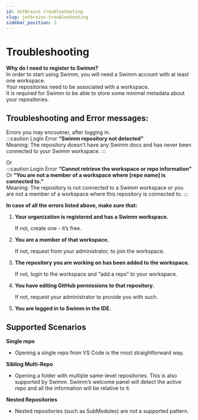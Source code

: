 ```yaml
---
id: JetBrains troubleshooting
slug: jetbrains-troubleshooting
sidebar_position: 3
---
```


# Troubleshooting 

**Why do I need to register to Swimm?**<br/>
In order to start using Swimm, you will need a Swimm account with at least one workspace. <br/>
Your repositories need to be associated with a workspace. <br/>
It is required for Swimm to be able to store some minimal metadata about your repositories. 

## Troubleshooting and Error messages:
Errors you may encoutner, after logging in.<br/>
:::caution Login Error
**“Swimm repository not detected”**<br/>
Meaning: The repository doesn’t have any Swimm docs and has never been connected to your Swimm workspace.
:::

Or <br/>
:::caution Login Error
**“Cannot retrieve the workspace or repo information”**<br/>
Or **“You are not a member of a workspace where [repo name] is connected to.”**<br/>
Meaning: The repository is not connected to a Swimm workspace or you are not a member of a workspace where this repository is connected to.
:::

**In case of all the errors listed above, make sure that:**
1. **Your organization is registered and has a Swimm workspace.**

    If not, create one - it’s free.
2. **You are a member of that workspace.**

    If not, request from your administrator, to join the workspace.
3. **The repository you are working on has been added to the workspace.**

    If not, login to the workspace and “add a repo” to your workspace.
4. **You have editing GitHub permissions to that repository.**

    If not, request your administrator to provide you with such.
5. **You are logged in to Swimm in the IDE.**


## Supported Scenarios
**Single repo**

- Opening a single repo from VS Code is the most straightforward way.

**Sibling Multi-Repo**

- Opening a folder with multiple same-level repositories. This is also supported by Swimm. Swimm’s welcome panel will detect the active repo and all the information will be relative to it.

**Nested Repositories**

- Nested repositories (such as SubModules) are not a supported pattern. 

